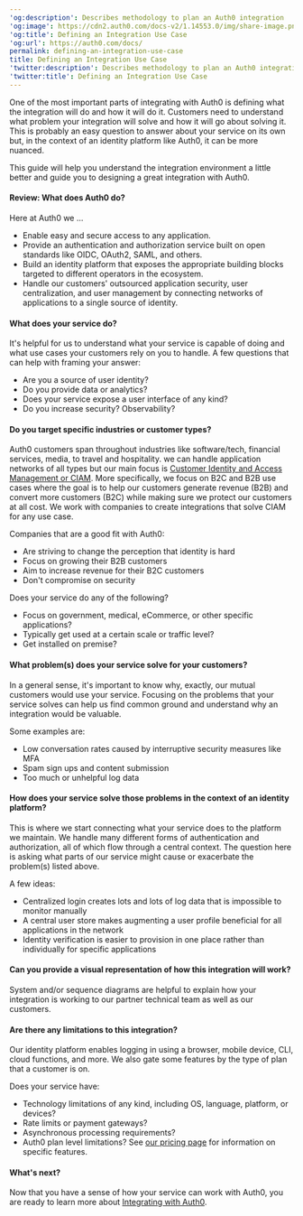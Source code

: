 ---
'og:description': Describes methodology to plan an Auth0 integration
'og:image': https://cdn2.auth0.com/docs-v2/1.14553.0/img/share-image.png
'og:title': Defining an Integration Use Case
'og:url': https://auth0.com/docs/
permalink: defining-an-integration-use-case
title: Defining an Integration Use Case
'twitter:description': Describes methodology to plan an Auth0 integration
'twitter:title': Defining an Integration Use Case
---
One of the most important parts of integrating with Auth0 is defining what the integration will do and how it will do it. Customers need to understand what problem your integration will solve and how it will go about solving it. This is probably an easy question to answer about your service on its own but, in the context of an identity platform like Auth0, it can be more nuanced.

This guide will help you understand the integration environment a little better and guide you to designing a great integration with Auth0.

#### Review: What does Auth0 do?

Here at Auth0 we ...

* Enable easy and secure access to any application.
* Provide an authentication and authorization service built on open standards like OIDC, OAuth2, <Tooltip tip="Security Assertion Markup Language (SAML): Standardized protocol allowing two parties to exchange authentication information without a password." cta="View Glossary" href="/docs/glossary?term=SAML">SAML</Tooltip>, and others.
* Build an identity platform that exposes the appropriate building blocks targeted to different operators in the ecosystem.
* Handle our customers' outsourced application security, user centralization, and user management by connecting networks of applications to a single source of identity.

#### What does your service do?

It's helpful for us to understand what your service is capable of doing and what use cases your customers rely on you to handle. A few questions that can help with framing your answer:

* Are you a source of user identity?
* Do you provide data or analytics?
* Does your service expose a user interface of any kind?
* Do you increase security? Observability?

#### Do you target specific industries or customer types?

Auth0 customers span throughout industries like software/tech, financial services, media, to travel and hospitality. we can handle application networks of all types but our main focus is [Customer Identity and Access Management or CIAM](https://auth0.com/blog/what-is-ciam/). More specifically, we focus on B2C and B2B use cases where the goal is to help our customers generate revenue (B2B) and convert more customers (B2C) while making sure we protect our customers at all cost. We work with companies to create integrations that solve CIAM for any use case.

Companies that are a good fit with Auth0:

* Are striving to change the perception that identity is hard
* Focus on growing their B2B customers
* Aim to increase revenue for their B2C customers
* Don't compromise on security

Does your service do any of the following?

* Focus on government, medical, eCommerce, or other specific applications?
* Typically get used at a certain scale or traffic level?
* Get installed on premise?

#### What problem(s) does your service solve for your customers?

In a general sense, it's important to know why, exactly, our mutual customers would use your service. Focusing on the problems that your service solves can help us find common ground and understand why an integration would be valuable.

Some examples are:

* Low conversation rates caused by interruptive security measures like <Tooltip tip="Multi-factor authentication (MFA): User authentication process that uses a factor in addition to username and password such as a code via SMS." cta="View Glossary" href="/docs/glossary?term=MFA">MFA</Tooltip>
* Spam sign ups and content submission
* Too much or unhelpful log data

#### How does your service solve those problems in the context of an identity platform?

This is where we start connecting what your service does to the platform we maintain. We handle many different forms of authentication and authorization, all of which flow through a central context. The question here is asking what parts of our service might cause or exacerbate the problem(s) listed above.

A few ideas:

* Centralized login creates lots and lots of log data that is impossible to monitor manually
* A central user store makes augmenting a user profile beneficial for all applications in the network
* Identity verification is easier to provision in one place rather than individually for specific applications

#### Can you provide a visual representation of how this integration will work?

System and/or sequence diagrams are helpful to explain how your integration is working to our partner technical team as well as our customers.

#### Are there any limitations to this integration?

Our identity platform enables logging in using a browser, mobile device, CLI, cloud functions, and more. We also gate some features by the type of plan that a customer is on.

Does your service have:

* Technology limitations of any kind, including OS, language, platform, or devices?
* Rate limits or payment gateways?
* Asynchronous processing requirements?
* Auth0 plan level limitations? See [our pricing page](https://auth0.com/pricing) for information on specific features.

#### What's next?

Now that you have a sense of how your service can work with Auth0, you are ready to learn more about [Integrating with Auth0](/docs/customize/integrations/marketplace-partners/introduction-to-integrating-with-auth0).